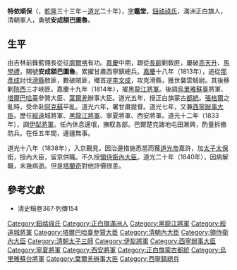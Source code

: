 {{Manchu name|[[钮祜禄氏|钮祜禄]]}}
'''特依順保'''（{{bd|1768年||1840年}}，[[乾隆|乾隆]]三十三年－[[道光|道光]]二十年），[[表字|字]]'''鑑堂'''，[[鈕祜祿氏|鈕祜祿氏]]，滿洲正白旗人，清朝軍人，勇號'''安成額巴圖魯'''。

==生平==
由吉林前鋒藍翎長從征[[廓爾喀|廓爾喀]]有功。[[嘉慶|嘉慶]]中期，跟從[[長齡|長齡]]剿敎匪，屢破[[高天升|高天升]]、[[馬學禮|馬學禮]]，賜號'''安成額巴圖魯'''。累擢甘肅西寧鎮總兵。[[嘉慶|嘉慶]]十八年（1813年），追從[[那彥成|那彥成]]討伐[[滑縣|滑縣]]敎匪，數破賊匪，殲首逆[[李文成|李文成]]，攻克滑縣，獲世襲雲騎尉。其後移剿[[陝西|陝西]]三才峽匪。嘉慶十九年（1814年），擢[[黑龍江將軍|黑龍江將軍]]。後調[[烏里雅蘇臺|烏里雅蘇臺]]將軍、[[塔爾巴哈臺|塔爾巴哈臺]]參贊大臣、[[葉爾羌|葉爾羌]]辦事大臣。道光五年，授正白旗蒙古[[都統|都統]]。[[張格爾|張格爾]]之亂時，受命赴[[阿克蘇|阿克蘇]]平亂。道光六年，署甘肅提督。道光七年，又兼[[西寧辦事大臣|西寧辦事大臣]]。歷任[[綏遠|綏遠]]城將軍、[[黑龍江將軍|黑龍江將軍]]、寧夏將軍、西安將軍。道光十二年（1833年），調[[伊犁將軍|伊犁將軍]]。任內休息邊氓，撫馭各部。巴爾楚克諸地屯田漸興，酌量拆撤防兵。在任五年間，邊疆無事。

道光十八年（1838年），入京覲見，因治邊措施悉當而獲[[道光帝|道光帝]]嘉許，加[[太子太保|太子太保]]銜，授內大臣，留京供職。不久授[[領侍衞內大臣|領侍衞內大臣]]。道光二十年（1840年），因病解職，未幾病逝。但是[[塔蘭奇|塔蘭奇]]對他評價很差。

==參考文獻==
<div class="references-small">
<references></references>
</div>
*淸史稿卷367·列傳154

[[Category:鈕祜祿氏|Category:鈕祜祿氏]]
[[Category:正白旗滿洲人|Category:正白旗滿洲人]]
[[Category:黑龍江將軍|Category:黑龍江將軍]]
[[Category:綏遠城將軍|Category:綏遠城將軍]]
[[Category:塔爾巴哈臺參贊大臣|Category:塔爾巴哈臺參贊大臣]]
[[Category:清朝內大臣|Category:清朝內大臣]]
[[Category:領侍衛內大臣|Category:領侍衛內大臣]]
[[Category:清朝太子三師|Category:清朝太子三師]]
[[Category:伊犁將軍|Category:伊犁將軍]]
[[Category:西寧辦事大臣|Category:西寧辦事大臣]]
[[Category:寧夏將軍|Category:寧夏將軍]]
[[Category:西安將軍|Category:西安將軍]]
[[Category:正白旗蒙古都統|Category:正白旗蒙古都統]]
[[Category:烏里雅蘇台將軍|Category:烏里雅蘇台將軍]]
[[Category:葉爾羌辦事大臣|Category:葉爾羌辦事大臣]]
[[Category:西寧鎮總兵|Category:西寧鎮總兵]]